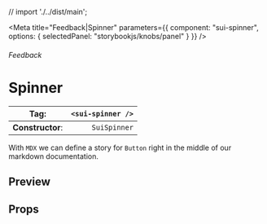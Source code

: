
// import './../dist/main';

<Meta
	title="Feedback|Spinner"
	parameters={{
		component: "sui-spinner",
		options: { selectedPanel: "storybookjs/knobs/panel" }
	}}
/>

###### Feedback

# Spinner

| **Tag**:         | `<sui-spinner />` |
| ---------------- | ----------------: |
| **Constructor**: |      `SuiSpinner` |

With `MDX` we can define a story for `Button` right in the middle of our
markdown documentation.

## Preview

## Props
